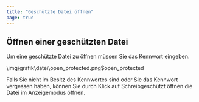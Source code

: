 ```yaml
---
title: "Geschützte Datei öffnen"
page: true
---
```

<GeoMapper>

## &#214;ffnen einer gesch&#252;tzten Datei

Um eine gesch&#252;tzte Datei zu &#246;ffnen m&#252;ssen Sie das Kennwort eingeben. 



<Image>\img\grafik\datei\open_protected.png$open_protected</Image>


<Success>
Falls Sie nicht im Besitz des Kennwortes sind oder Sie das Kennwort vergessen haben, k&#246;nnen Sie durch Klick auf   <Border>Schreibgeschützt öffnen</Border>  die Datei im Anzeigemodus &#246;ffnen.
</Success>

</GeoMapper>
